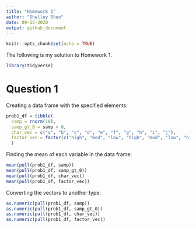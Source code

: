 ```yaml
---
title: "Homework 1"
author: "Shelley Shen"
date: 09-15-2020
output: github_document
---
```


```r
knitr::opts_chunk$set(echo = TRUE)
```

The following is my solution to Homework 1.

```r
library(tidyverse)
```


# Question 1

Creating a data frame with the specified elements:

```r
prob1_df = tibble(
  samp = rnorm(10), 
  samp_gt_0 = samp > 0, 
  char_vec = c("a", "b", "c", "d", "e", "f", "g", "h", "i", "j"),
  factor_vec = factor(c("high", "mod", "low", "high", "mod", "low", "high", "mod", "low", "low"))
  )
```

Finding the mean of each variable in the data frame: 

```r
mean(pull(prob1_df, samp))
mean(pull(prob1_df, samp_gt_0))
mean(pull(prob1_df, char_vec))
mean(pull(prob1_df, factor_vec))
```

Converting the vectors to another type: 

```r
as.numeric(pull(prob1_df, samp))
as.numeric(pull(prob1_df, samp_gt_0))
as.numeric(pull(prob1_df, char_vec))
as.numeric(pull(prob1_df, factor_vec))
```



